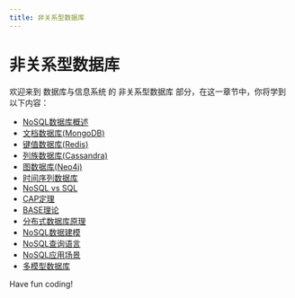 ```yaml
---
title: 非关系型数据库
---
```


# 非关系型数据库

欢迎来到 数据库与信息系统 的 非关系型数据库 部分，在这一章节中，你将学到以下内容：

- [NoSQL数据库概述](./0-overview-of-nosql-database.mdx)
- [文档数据库(MongoDB)](./1-document-database-mongodb.mdx)
- [键值数据库(Redis)](./2-key-value-database-redis.mdx)
- [列族数据库(Cassandra)](./3-column-family-database-cassandra.mdx)
- [图数据库(Neo4j)](./4-graph-database-neo4j.mdx)
- [时间序列数据库](./5-time-series-database.mdx)
- [NoSQL vs SQL](./6-nosql-vs-sql.mdx)
- [CAP定理](./7-cap-theorem.mdx)
- [BASE理论](./8-base-theory.mdx)
- [分布式数据库原理](./9-distributed-database-principles.mdx)
- [NoSQL数据建模](./10-nosql-data-modeling.mdx)
- [NoSQL查询语言](./11-nosql-query-language.mdx)
- [NoSQL应用场景](./12-nosql-application-scenarios.mdx)
- [多模型数据库](./13-multi-model-database.mdx)

Have fun coding!